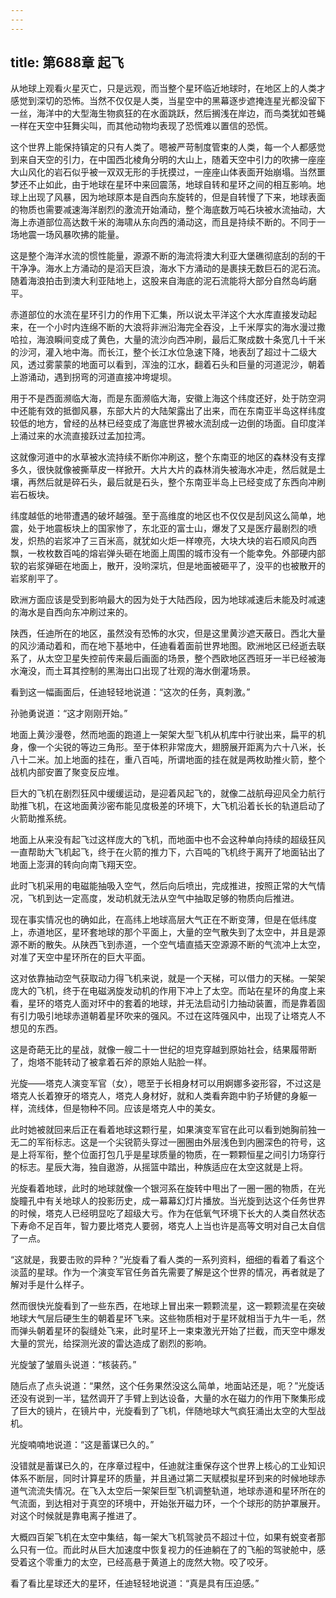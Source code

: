 ```yaml
---
---
---
```

title: 第688章 起飞
---



从地球上观看火星灭亡，只是远观，而当整个星环临近地球时，在地区上的人类才感觉到深切的恐怖。当然不仅仅是人类，当星空中的黑幕逐步遮掩连星光都没留下一丝，海洋中的大型海生物疯狂的在水面跳跃，然后搁浅在岸边，而鸟类犹如苍蝇一样在天空中狂舞尖叫，而其他动物均表现了恐慌难以置信的恐慌。

这个世界上能保持镇定的只有人类了。嗯被严苛制度管束的人类，每一个人都感觉到来自天空的引力，在中国西北棱角分明的大山上，随着天空中引力的吹拂一座座大山风化的岩石似乎被一双双无形的手抚摸过，一座座山体表面开始崩塌。当然噩梦还不止如此，由于地球在星环中来回震荡，地球自转和星环之间的相互影响。地球上出现了风暴，因为地球原本是自西向东旋转的，但是自转慢了下来，地球表面的物质也需要减速海洋剧烈的激流开始涌动，整个海底数万吨石块被水流抽动，大海上赤道部位高达数千米的海啸从东向西的涌动这，而且是持续不断的。不同于一场地震一场风暴吹拂的能量。

这是整个海洋水流的惯性能量，源源不断的海流将澳大利亚大堡礁彻底刮的刮的干干净净。海水上方涌动的是滔天巨浪，海水下方涌动的是裹挟无数巨石的泥石流。随着海浪拍击到澳大利亚陆地上，这股来自海底的泥石流能将大部分自然岛屿磨平。

赤道部位的水流在星环引力的作用下汇集，所以说太平洋这个大水库直接发动起来，在一个小时内连绵不断的大浪将非洲沿海完全吞没，上千米厚实的海水漫过撒哈拉，海浪瞬间变成了黄色，大量的流沙向西冲刷，最后汇聚成数十条宽几十千米的沙河，灌入地中海。而长江，整个长江水位急速下降，地表刮了超过十二级大风，透过雾蒙蒙的地面可以看到，浑浊的江水，翻着石头和巨量的河道泥沙，朝着上游涌动，遇到拐弯的河道直接冲垮堤坝。

用于不是西面濒临大海，而是东面濒临大海，安徽上海这个纬度还好，处于防空洞中还能有效的抵御风暴，东部大片的大陆架露出了出来，而在东南亚半岛这样纬度较低的地方，曾经的丛林已经变成了海底世界被水流刮成一边倒的场面。自印度洋上涌过来的水流直接跃过孟加拉湾。

这就像河道中的水草被水流持续不断你冲刷这，整个东南亚的地区的森林没有支撑多久，很快就像被撕草皮一样掀开。大片大片的森林消失被海水冲走，然后就是土壤，再然后就是碎石头，最后就是石头，整个东南亚半岛上已经变成了东西向冲刷岩石板块。

纬度越低的地带遭遇的破坏越强。至于高维度的地区也不仅仅是刮风这么简单，地震，处于地震板块上的国家惨了，东北亚的富士山，爆发了又是医疗最剧烈的喷发，炽热的岩浆冲了三百米高，就犹如火炬一样嘹亮，大块大块的岩石顺风向西飘，一枚枚数百吨的熔岩弹头砸在地面上周围的城市没有一个能幸免。外部硬内部软的岩浆弹砸在地面上，散开，没哟深坑，但是地面被砸平了，没平的也被散开的岩浆削平了。

欧洲方面应该是受到影响最大的因为处于大陆西段，因为地球减速后未能及时减速的海水是自西向东冲刷过来的。

陕西，任迪所在的地区，虽然没有恐怖的水灾，但是这里黄沙遮天蔽日。西北大量的风沙涌动着和，而在地下基地中，任迪看着面前世界地图。欧洲地区已经逝去联系了，从太空卫星失控前传来最后画面的场景，整个西欧地区西班牙一半已经被海水淹没，而土耳其控制的黑海出口出现了壮观的海水倒灌场景。

看到这一幅画面后，任迪轻轻地说道：“这次的任务，真刺激。”

孙驰勇说道：“这才刚刚开始。”

地面上黄沙漫卷，然而地面的跑道上一架架大型飞机从机库中行驶出来，扁平的机身，像一个尖锐的等边三角形。至于体积非常庞大，翅膀展开距离为六十八米，长八十二米。加上地面的挂在，重八百吨，所谓地面的挂在就是两枚助推火箭，整个战机内部安置了聚变反应堆。

巨大的飞机在剧烈狂风中缓缓运动，是迎着风起飞的，就像二战航母迎风全力航行助推飞机，在这地面黄沙密布能见度极差的环境下，大飞机沿着长长的轨道启动了火箭助推系统。

地面上从来没有起飞过这样庞大的飞机，而地面中也不会这种单向持续的超级狂风一直帮助大飞机起飞，终于在火箭的推力下，六百吨的飞机终于离开了地面钻出了地面上澎湃的转向向南飞翔天空。

此时飞机采用的电磁能抽吸入空气，然后向后喷出，完成推进，按照正常的大气情况，飞机到达一定高度，发动机就无法从空气中抽取足够的物质向后推进。

现在事实情况也的确如此，在高纬上地球高层大气正在不断变薄，但是在低纬度上，赤道地区，星环套地球的那个平面上，大量的空气散失到了太空中，并且是源源不断的散失。从陕西飞到赤道，一个空气墙直插天空源源不断的气流冲上太空，对准了天空中星环所在的巨大平面。

这对依靠抽动空气获取动力得飞机来说，就是一个天梯，可以借力的天梯。一架架庞大的飞机，终于在电磁涡旋发动机的作用下冲上了太空。而站在星环的角度上来看，星环的塔克人面对环中的套着的地球，并无法启动引力抽动装置，而是靠着固有引力吸引地球赤道朝着星环吹来的强风。不过在这阵强风中，出现了让塔克人不想见的东西。

这是奇葩无比的星战，就像一艘二十一世纪的坦克穿越到原始社会，结果履带断了，炮塔不能转动了被拿着石斧的原始人贴脸一样。

光旋——塔克人演变军官（女），嗯至于长相身材可以用婀娜多姿形容，不过这是塔克人长着獠牙的塔克人，塔克人身材好，就和人类看奔跑中豹子矫健的身躯一样，流线体，但是物种不同。应该是塔克人中的美女。

此时她被就回来后正在看着地球这颗行星，如果演变军官在此可以看到她胸前独一无二的军衔标志。这是一个尖锐箭头穿过一圈圈由外层浅色到内圈深色的符号，这是上将军衔，整个位面打包几乎是星球质量的物质，在一颗颗恒星之间引力场穿行的标志。星辰大海，独自遨游，从摇篮中踏出，种族适应在太空这就是上将。

光旋看着地球，此时的地球就像一个银河系在旋转中甩出了一圈一圈的物质，在光旋瞳孔中有关地球人的投影历史，成一幕幕幻灯片播放。当光旋到达这个任务世界的时候，塔克人已经明显吃了超级大亏。作为在低氧气环境下长大的人类自然状态下寿命不足百年，智力要比塔克人要弱，塔克人上当也许是高等文明对自己太自信了一点。

“这就是，我要击败的异种？”光旋看了看人类的一系列资料，细细的看着了看这个淡蓝的星球。作为一个演变军官任务首先需要了解是这个世界的情况，再者就是了解对手是什么样子。

然而很快光旋看到了一些东西，在地球上冒出来一颗颗流星，这一颗颗流星在突破地球大气层后硬生生的朝着星环飞来。这些物质相对于星环就相当于九牛一毛，然而弹头朝着星环的裂缝处飞来，此时星环上一束束激光开始了拦截，而天空中爆发大量的赏光，给探测光波的雷达造成了剧烈的影响。

光旋皱了皱眉头说道：“核装药。”

随后点了点头说道：“果然，这个任务果然没这么简单，地面站还是，呃？”光旋话还没有说到一半，猛然调开了手臂上到达设备，大量的水在磁力的作用下聚集形成了巨大的镜片，在镜片中，光旋看到了飞机，伴随地球大气疯狂涌出太空的大型战机。

光旋喃喃地说道：“这是蓄谋已久的。”

没错就是蓄谋已久的，在序章过程中，任迪就注重保存这个世界上核心的工业知识体系不断层，同时计算星环的质量，并且通过第二天赋模拟星环到来的时候地球赤道气流流失情况。在飞入太空后一架架巨型飞机调整轨道，地球赤道和星环所在的气流面，到达相对于真空的环境中，开始张开磁力环，一个个球形的防护罩展开。对这个时候就是靠电离子推进了。

大概四百架飞机在太空中集结，每一架大飞机驾驶员不超过十位，如果有蜕变者那么只有一位。而此时从巨大加速度中恢复视力的任迪躺在了的飞船的驾驶舱中，感受着这个零重力的太空，已经高悬于黄道上的庞然大物。咬了咬牙。

看了看比星球还大的星环，任迪轻轻地说道：“真是具有压迫感。”